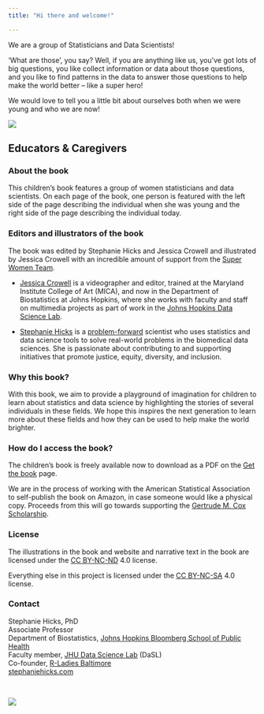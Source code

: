 ```yaml
---
title: "Hi there and welcome!"

---
```


We are a group of Statisticians and Data Scientists! 

'What are those', you say? Well, if you are anything like us, you've got lots of big questions, you like collect information or data about those questions, and you like to find patterns in the data to answer those questions to help make the world better -- like a super hero! 

We would love to tell you a little bit about ourselves both when we were young and who we are now! 

:::{.column-page}
![](img/women-together.jpeg)
:::


## Educators & Caregivers

### About the book 

This children's book features a group of women statisticians and data scientists. On each page of the book, one person is featured with the left side of the page describing the individual when she was young and the right side of the page describing the individual today. 

### Editors and illustrators of the book

The book was edited by Stephanie Hicks and Jessica Crowell and illustrated by Jessica Crowell with an incredible amount of support from the [Super Women Team](about-authors.qmd). 

- [Jessica Crowell](https://www.linkedin.com/in/jessica-crowell-b129b451/) is a videographer and editor, trained at the Maryland Institute College of Art (MICA), and now in the Department of Biostatistics at Johns Hopkins, where she works with faculty and staff on multimedia projects as part of work in the [Johns Hopkins Data Science Lab](https://jhudatascience.org). 

- [Stephanie Hicks](https://www.stephaniehicks.com/) is a [problem-forward](https://simplystatistics.org/posts/2013-05-29-what-statistics-should-do-about-big-data-problem-forward-not-solution-backward/) scientist who uses statistics and data science tools to solve real-world problems in the biomedical data sciences. She is passionate about contributing to and supporting initiatives that promote justice, equity, diversity, and inclusion. 


### Why this book? 

With this book, we aim to provide a playground of imagination for children to learn about statistics and data science by highlighting the stories of several individuals in these fields. We hope this inspires the next generation to learn more about these fields and how they can be used to help make the world brighter.  

### How do I access the book? 

The children's book is freely available now to download as a PDF on the [Get the book](about.qmd) page. 

We are in the process of working with the American Statistical Association to self-publish the book on Amazon, in case someone would like a physical copy. Proceeds from this will go towards supporting the [Gertrude M. Cox Scholarship](https://www.amstat.org/your-career/awards/gertrude-m-cox-scholarship).

### License

The illustrations in the book and website and narrative text in the book are licensed under the [CC BY-NC-ND](https://creativecommons.org/licenses/by-nc-nd/4.0/) 4.0 license. 

Everything else in this project is licensed under the [CC BY-NC-SA](https://creativecommons.org/licenses/by-nc-sa/4.0) 4.0 license.


### Contact

<p style="margin-left: 40px">

Stephanie Hicks, PhD<br>
Associate Professor<br> Department of Biostatistics, [Johns Hopkins Bloomberg School of Public Health](https://publichealth.jhu.edu)<br> Faculty member, [JHU Data Science Lab](https://jhudatascience.org) (DaSL)<br> Co-founder, [R-Ladies Baltimore](https://rladies-baltimore.github.io)<br>
[stephaniehicks.com](https://www.stephaniehicks.com)

</p>

<br>

:::{.column-page}
![](img/banner.jpeg)
:::

